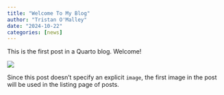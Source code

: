 ```yaml
---
title: "Welcome To My Blog"
author: "Tristan O'Malley"
date: "2024-10-22"
categories: [news]
---
```


This is the first post in a Quarto blog. Welcome!

![](thumbnail.jpg)

Since this post doesn't specify an explicit `image`, the first image in the post will be used in the listing page of posts.
